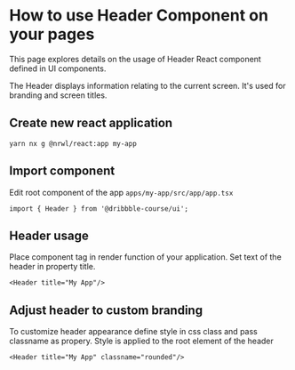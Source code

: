 
<Meta title="Case Study/How to use Header" />

# How to use Header Component on your pages

This page explores details on the usage of Header React component defined in UI components.

The Header displays information relating to the current screen. It's used for branding and screen titles.

## Create new react application

```
yarn nx g @nrwl/react:app my-app
```

## Import component

Edit root component of the app `apps/my-app/src/app/app.tsx`

```
import { Header } from '@dribbble-course/ui';
```

## Header usage

Place component tag in render function of your application. Set text of the header in property title.

```
<Header title="My App"/>
```

## Adjust header to custom branding

To customize header appearance define style in css class and pass classname as propery.
Style is applied to the root element of the header

```
<Header title="My App" classname="rounded"/>
```
